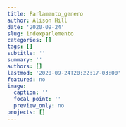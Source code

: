 ```yaml
---
title: Parlamento_genero
author: Alison Hill
date: '2020-09-24'
slug: indexparlemento
categories: []
tags: []
subtitle: ''
summary: ''
authors: []
lastmod: '2020-09-24T20:22:17-03:00'
featured: no
image:
  caption: ''
  focal_point: ''
  preview_only: no
projects: []
---
```

